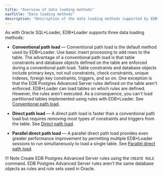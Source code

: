 ```yaml
---
title: "Overview of data loading methods"
navTitle: "Data loading methods"
description: "Description of the data loading methods supported by EDB*Loader"
---
```


As with Oracle SQL\*Loader, EDB\*Loader supports three data loading methods:

- **Conventional path load** &mdash; Conventional path load is the default method used by EDB\*Loader. Use basic insert processing to add rows to the table. The advantage of a conventional path load is that table constraints and database objects defined on the table are enforced during a conventional path load. Table constraints and database objects include primary keys, not null constraints, check constraints, unique indexes, foreign key constraints, triggers, and so on. One exception is that the EDB Postgres Advanced Server rules defined on the table aren't enforced. EDB\*Loader can load tables on which rules are defined. However, the rules aren't executed. As a consequence, you can't load partitioned tables implemented using rules with EDB\*Loader. See [Conventional path load](invoking_edb_loader/conventional_path_load.mdx).

- **Direct path load** &mdash; A direct path load is faster than a conventional path load but requires removing most types of constraints and triggers from the table. See [Direct path load](invoking_edb_loader/direct_path_load.mdx).

- **Parallel direct path load** &mdash; A parallel direct path load provides even greater performance improvement by permitting multiple EDB\*Loader sessions to run simultaneously to load a single table. See [Parallel direct path load](invoking_edb_loader/parallel_direct_path_load.mdx).

!!! Note
    Create EDB Postgres Advanced Server rules using the `CREATE RULE` command. EDB Postgres Advanced Server rules aren't the same database objects as rules and rule sets used in Oracle.

